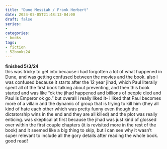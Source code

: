 ```yaml
---
title: "Dune Messiah / Frank Herbert"
date: 2024-05-05T21:48:13-04:00
draft: false
series: 
- 
categories: 
- books
tags:
- fiction
- 52books24
---
```

**finished 5/3/24** \
this was tricky to get into because i had forgotten a lot of what happened in Dune, and was getting confused between the movies and the book. also i was confused because it starts after the 12 year jihad, which Paul literally spent all of the first book talking about preventing, and then this book started and was like "ok the jihad happened and billions of people died and Paul is Emperor ok go." but overall i really liked it- i liked that Paul becomes more of a villain and the dynamic of group that is trying to kill him (they all kind of hate each other which was pretty funny even though the dictatorship wins in the end and they are all killed) and the plot was really enticing. was skeptical at first because the jihad was just kind of glossed over within the first couple chapters (it is revisited more in the rest of the book) and it seemed like a big thing to skip, but i can see why it wasn't super relevant to include all the gory details after reading the whole book. good read!